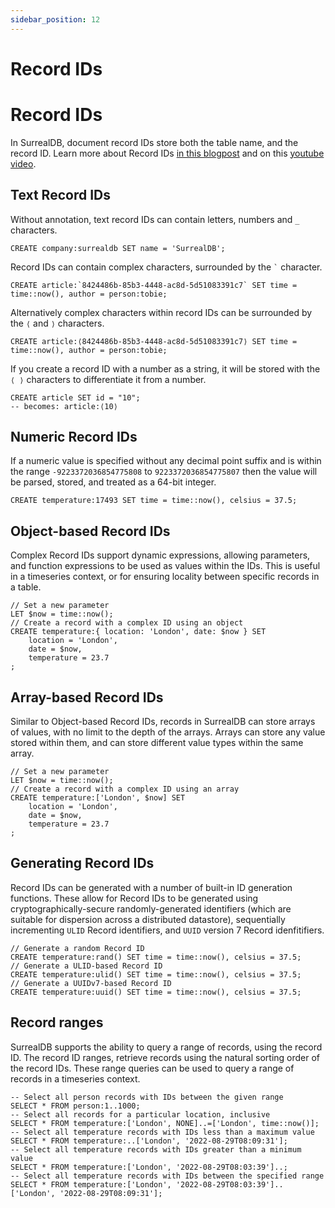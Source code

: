 ```yaml
---
sidebar_position: 12
---
```


# Record IDs

# Record IDs

In SurrealDB, document record IDs store both the table name, and the record ID. Learn more about Record IDs [in this blogpost](https://surrealdb.com/blog/the-life-changing-magic-of-surrealdb-record-ids#the-performance-at-scale) and on this [youtube video](https://www.youtube.com/watch?v=c0cqmWRYP8c).


## Text Record IDs
Without annotation, text record IDs can contain letters, numbers and `_` characters.

```surql 
CREATE company:surrealdb SET name = 'SurrealDB';
```
Record IDs can contain complex characters, surrounded by the <code>`</code>  character.

```surql
CREATE article:`8424486b-85b3-4448-ac8d-5d51083391c7` SET time = time::now(), author = person:tobie;
```
Alternatively complex characters within record IDs can be surrounded by the `⟨` and `⟩` characters.

```surql
CREATE article:⟨8424486b-85b3-4448-ac8d-5d51083391c7⟩ SET time = time::now(), author = person:tobie;
```

If you create a record ID with a number as a string, it will be stored with the `⟨ ⟩` characters to differentiate it from a number.

```surql
CREATE article SET id = "10";
-- becomes: article:⟨10⟩
```

## Numeric Record IDs
If a numeric value is specified without any decimal point suffix and is within the range `-9223372036854775808` to `9223372036854775807` then the value will be parsed, stored, and treated as a 64-bit integer.

```surql
CREATE temperature:17493 SET time = time::now(), celsius = 37.5;
```

## Object-based Record IDs
Complex Record IDs support dynamic expressions, allowing parameters, and function expressions to be used as values within the IDs. This is useful in a timeseries context, or for ensuring locality between specific records in a table.

```surql
// Set a new parameter
LET $now = time::now();
// Create a record with a complex ID using an object
CREATE temperature:{ location: 'London', date: $now } SET
	location = 'London',
	date = $now,
	temperature = 23.7
;
```

## Array-based Record IDs
Similar to Object-based Record IDs, records in SurrealDB can store arrays of values, with no limit to the depth of the arrays. Arrays can store any value stored within them, and can store different value types within the same array.

```surql
// Set a new parameter
LET $now = time::now();
// Create a record with a complex ID using an array
CREATE temperature:['London', $now] SET
	location = 'London',
	date = $now,
	temperature = 23.7
;
```

## Generating Record IDs
Record IDs can be generated with a number of built-in ID generation functions. These allow for Record IDs to be generated using cryptographically-secure randomly-generated identifiers (which are suitable for dispersion across a distributed datastore), sequentially incrementing `ULID` Record identifiers, and `UUID` version 7 Record idenfitifiers.

```surql
// Generate a random Record ID
CREATE temperature:rand() SET time = time::now(), celsius = 37.5;
// Generate a ULID-based Record ID
CREATE temperature:ulid() SET time = time::now(), celsius = 37.5;
// Generate a UUIDv7-based Record ID
CREATE temperature:uuid() SET time = time::now(), celsius = 37.5;
```

## Record ranges
SurrealDB supports the ability to query a range of records, using the record ID. The record ID ranges, retrieve records using the natural sorting order of the record IDs. These range queries can be used to query a range of records in a timeseries context.

```surql
-- Select all person records with IDs between the given range
SELECT * FROM person:1..1000;
-- Select all records for a particular location, inclusive
SELECT * FROM temperature:['London', NONE]..=['London', time::now()];
-- Select all temperature records with IDs less than a maximum value
SELECT * FROM temperature:..['London', '2022-08-29T08:09:31'];
-- Select all temperature records with IDs greater than a minimum value
SELECT * FROM temperature:['London', '2022-08-29T08:03:39']..;
-- Select all temperature records with IDs between the specified range
SELECT * FROM temperature:['London', '2022-08-29T08:03:39']..['London', '2022-08-29T08:09:31'];
```
